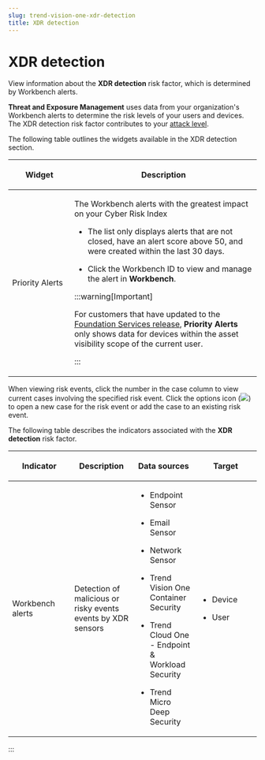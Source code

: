 ```yaml
---
slug: trend-vision-one-xdr-detection
title: XDR detection
---
```

# XDR detection

View information about the **XDR detection** risk factor, which is determined by Workbench alerts.

**Threat and Exposure Management** uses data from your organization's Workbench alerts to determine the risk levels of your users and devices. The XDR detection risk factor contributes to your [attack level](attack-overview.mdx).

The following table outlines the widgets available in the XDR detection section.

<table>
<colgroup>
<col style="width: 25%" />
<col style="width: 75%" />
</colgroup>
<thead>
<tr>
<th><p>Widget</p></th>
<th><p>Description</p></th>
</tr>
</thead>
<tbody>
<tr>
<td><p>Priority Alerts</p></td>
<td><p>The Workbench alerts with the greatest impact on your Cyber Risk Index</p>
<ul>
<li><p>The list only displays alerts that are not closed, have an alert score above 50, and were created within the last 30 days.</p></li>
<li><p>Click the Workbench ID to view and manage the alert in <strong>Workbench</strong>.</p></li>
</ul>


:::warning[Important]

<p>For customers that have updated to the <a href="trend-vision-one-update-foundation-services-release">Foundation Services release</a>, <strong>Priority Alerts</strong> only shows data for devices within the asset visibility scope of the current user.</p>


:::

</td>
</tr>
</tbody>
</table>

When viewing risk events, click the number in the case column to view current cases involving the specified risk event. Click the options icon (![](/images/options=ddb0b67f-0654-4aa5-8bc7-48ec554c5448.webp)) to open a new case for the risk event or add the case to an existing risk event.

The following table describes the indicators associated with the **XDR detection** risk factor.

<table>
<colgroup>
<col style="width: 25%" />
<col style="width: 25%" />
<col style="width: 25%" />
<col style="width: 25%" />
</colgroup>
<thead>
<tr>
<th><p>Indicator</p></th>
<th><p>Description</p></th>
<th><p>Data sources</p></th>
<th><p>Target</p></th>
</tr>
</thead>
<tbody>
<tr>
<td><p>Workbench alerts</p></td>
<td><p>Detection of malicious or risky events events by XDR sensors</p></td>
<td><ul>
<li><p>Endpoint Sensor</p></li>
<li><p>Email Sensor</p></li>
<li><p>Network Sensor</p></li>
<li><p>Trend Vision One Container Security</p></li>
<li><p>Trend Cloud One - Endpoint &amp; Workload Security</p></li>
<li><p>Trend Micro Deep Security</p></li>
</ul></td>
<td><ul>
<li><p>Device</p></li>
<li><p>User</p></li>
</ul></td>
</tr>
</tbody>
</table>
:::
